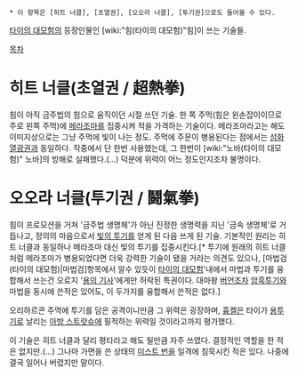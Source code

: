  * 이 항목은 [히트 너클], [초열권], [오오라 너클], [투기권]으로도 들어올 수 있다.

[[타이의 대모험]]의 등장인물인 [wiki:"힘(타이의 대모험)"힘]이 쓰는 기술들. 

[[목차]]

= 히트 너클(초열권 / 超熱拳) =
힘이 아직 금주법의 힘으로 움직이던 시절 쓰던 기술. 한 쪽 주먹(힘은 왼손잡이이므로 주로 왼쪽 주먹)에 [[메라조마]]를 집중시켜 적을 가격하는 기술이다. 메라조마라고는 해도 이미지상으로는 그냥 주먹에 빛이 나는 정도. 주먹에 주문이 병용된다는 점에서는 [[섬화열광권]]과 동일하다. 작중에서 단 한번 사용했는데, 그 한번이 [wiki:"노바(타이의 대모험)" 노바]의 방해로 실패했다.(…) 덕분에 위력이 어느 정도인지조차 불명이다.


= 오오라 너클(투기권 / 鬪氣拳) =
힘이 프로모션을 거쳐 '금주법 생명체'가 아닌 진정한 생명력을 지닌 '금속 생명체'로 거듭나고, 정의의 마음으로서 [[빛의 투기]]를 얻게 된 다음 쓰게 된 기술. 기본적인 원리는 히트 너클과 동일하나 메라조마 대신 빛의 투기를 집중시킨다.[* 투기에 원래의 히트 너클처럼 메라조마가 병용되었다면 더욱 강력한 기술이 됐을 거라는 의견도 있으나, [마법검(타이의 대모험)|마법검]항목에서 알수 있듯이 [[타이의 대모험]]'내에서 마법과 투기를 융합해서 쓰는건 오로지 '[[용의 기사]]'에게만 허락된 특권이다. 대마왕 [[버언]]조차 [[암흑투기]]와 마법을 동시에 쓴적은 있어도, 이 두가지를 융합해서 쓴적은 없다.]

오리하르콘 주먹에 투기를 담은 공격이니만큼 그 위력은 굉장하며, [[흉켈]]은 타이가 [[용투기]]로 날리는 [[아방 스트랏슈]]에 필적하는 위력일 것이라고까지 평가했다.

이 기술은 히트 너클과 달리 평타라고 해도 될만큼 자주 쓰였다. 결정적인 역할을 한 적은 없지만.(…) 그나마 가면을 쓴 상태의 [[미스트 번]]을 일격에 침묵시킨 적은 있다. 나중에 결국 일어나 버렸지만 말이다.

